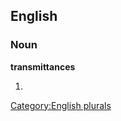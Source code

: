 
==English==

===Noun===
'''transmittances'''

# {{plural of|[[transmittance]]}}

[[Category:English plurals]]